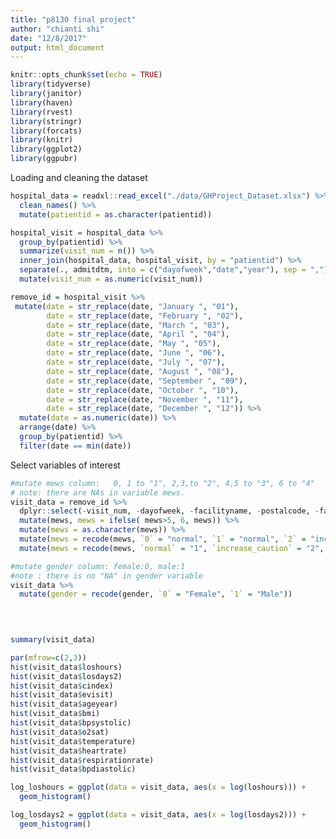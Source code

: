 ```yaml
---
title: "p8130 final project"
author: "chianti shi"
date: "12/8/2017"
output: html_document
---
```


```r
knitr::opts_chunk$set(echo = TRUE)
library(tidyverse)
library(janitor)
library(haven)
library(rvest)
library(stringr)
library(forcats)
library(knitr)
library(ggplot2)
library(ggpubr)

```


Loading and cleaning the dataset
```r
hospital_data = readxl::read_excel("./data/GHProject_Dataset.xlsx") %>%
  clean_names() %>% 
  mutate(patientid = as.character(patientid)) 

hospital_visit = hospital_data %>% 
  group_by(patientid) %>% 
  summarize(visit_num = n()) %>% 
  inner_join(hospital_data, hospital_visit, by = "patientid") %>% 
  separate(., admitdtm, into = c("dayofweek","date","year"), sep = ",") %>% 
  mutate(visit_num = as.numeric(visit_num)) 

remove_id = hospital_visit %>% 
 mutate(date = str_replace(date, "January ", "01"),
        date = str_replace(date, "February ", "02"),
        date = str_replace(date, "March ", "03"),
        date = str_replace(date, "April ", "04"),
        date = str_replace(date, "May ", "05"),
        date = str_replace(date, "June ", "06"),
        date = str_replace(date, "July ", "07"),
        date = str_replace(date, "August ", "08"),
        date = str_replace(date, "September ", "09"),
        date = str_replace(date, "October ", "10"),
        date = str_replace(date, "November ", "11"),
        date = str_replace(date, "December ", "12")) %>% 
  mutate(date = as.numeric(date)) %>% 
  arrange(date) %>% 
  group_by(patientid) %>% 
  filter(date == min(date))  
```


Select variables of interest
```r
#mutate mews column:   0, 1 to "1", 2,3,to "2", 4,5 to "3", 6 to "4"
# note: there are NAs in variable mews.
visit_data = remove_id %>% 
  dplyr::select(-visit_num, -dayofweek, -facilityname, -postalcode, -facilityzip) %>%
  mutate(mews, mews = ifelse( mews>5, 6, mews)) %>% 
  mutate(mews = as.character(mews)) %>% 
  mutate(mews = recode(mews, `0` = "normal", `1` = "normal", `2` = "increase_caution", `3` = "increase_caution", `4` = "further_deterioration", `5` = "further_deterioration", `6` = "immediate_action_required")) %>% 
  mutate(mews = recode(mews, `normal` = "1", `increase_caution` = "2", `further_deterioration` = "3", `immediate_action_required` = "4" ))

#mutate gender column: female:0, male:1
#note : there is no "NA" in gender variable
visit_data %>% 
  mutate(gender = recode(gender, `0` = "Female", `1` = "Male"))
         
         



```



```r
summary(visit_data)
```

```r
par(mfrow=c(2,3))
hist(visit_data$loshours)
hist(visit_data$losdays2)
hist(visit_data$cindex)
hist(visit_data$evisit)
hist(visit_data$ageyear)
hist(visit_data$bmi)
hist(visit_data$bpsystolic)
hist(visit_data$o2sat)
hist(visit_data$temperature)
hist(visit_data$heartrate)
hist(visit_data$respirationrate)
hist(visit_data$bpdiastolic)
```

```r
log_loshours = ggplot(data = visit_data, aes(x = log(loshours))) +
  geom_histogram() 

log_losdays2 = ggplot(data = visit_data, aes(x = log(losdays2))) +
  geom_histogram()



```



